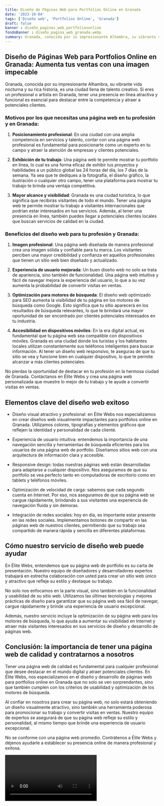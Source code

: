 ```yaml
---
title: Diseño de Páginas Web para Portfolios Online en Granada
date: '2023-10-04'
tags: ['Diseño web', 'Portfolios Online', 'Granada']
draft: false
banner : diseño_paginas_web_portfoliosonline
fondoBanner : diseño_pagina_web_granada.webp
summary: Granada, conocida por su impresionante Alhambra, su vibrante vida nocturna y su rica historia, es una ciudad llena de talento creativo. Si eres un profesional o artista en Granada, tener una presencia en línea atractiva y funcional es esencial para destacar entre la competencia y atraer a potenciales clientes.
---
```


## Diseño de Páginas Web para Portfolios Online en Granada: Aumenta tus ventas con una imagen impecable

Granada, conocida por su impresionante Alhambra, su vibrante vida nocturna y su rica historia, es una ciudad llena de talento creativo. Si eres un profesional o artista en Granada, tener una presencia en línea atractiva y funcional es esencial para destacar entre la competencia y atraer a potenciales clientes.

### Motivos por los que necesitas una página web en tu profesión y en Granada:

1. **Posicionamiento profesional**: En una ciudad con una amplia competencia en servicios y talento, contar con una página web profesional es fundamental para posicionarte como un experto en tu campo y atraer la atención de empresas y clientes potenciales.

2. **Exhibición de tu trabajo**: Una página web te permite mostrar tu portfolio en línea, lo cual es una forma eficaz de exhibir tus proyectos y habilidades a un público global las 24 horas del día, los 7 días de la semana. Ya sea que te dediques a la fotografía, el diseño gráfico, la ilustración o cualquier otro campo, tener una plataforma para mostrar tu trabajo te brinda una ventaja competitiva.

3. **Mayor alcance y visibilidad**: Granada es una ciudad turística, lo que significa que recibirás visitantes de todo el mundo. Tener una página web te permite mostrar tu trabajo a visitantes internacionales que podrían estar interesados en tus servicios. Además, al tener una presencia en línea, también puedes llegar a potenciales clientes locales que buscan servicios de calidad en la ciudad.

### Beneficios del diseño web para tu profesión y Granada:

1. **Imagen profesional**: Una página web diseñada de manera profesional crea una imagen sólida y confiable para tu marca. Los visitantes perciben una mayor credibilidad y confianza en aquellos profesionales que tienen un sitio web bien diseñado y actualizado.

2. **Experiencia de usuario mejorada**: Un buen diseño web no solo se trata de apariencia, sino también de funcionalidad. Una página web intuitiva y fácil de navegar mejora la experiencia del usuario, lo que a su vez aumenta la probabilidad de convertir visitas en ventas.

3. **Optimización para motores de búsqueda**: El diseño web optimizado para SEO aumenta la visibilidad de tu página en los motores de búsqueda como Google. Esto significa que tu sitio aparecerá en los resultados de búsqueda relevantes, lo que te brindará una mayor oportunidad de ser encontrado por clientes potenciales interesados en tu industria.

4. **Accesibilidad en dispositivos móviles**: En la era digital actual, es fundamental que tu página web sea compatible con dispositivos móviles. Granada es una ciudad donde los turistas y los habitantes locales utilizan constantemente sus teléfonos inteligentes para buscar información. Al tener un diseño web responsivo, te aseguras de que tu sitio se vea y funcione bien en cualquier dispositivo, lo que te permite alcanzar a más clientes potenciales.

No pierdas la oportunidad de destacar en tu profesión en la hermosa ciudad de Granada. Contáctanos en Élite Webs y crea una página web personalizada que muestre lo mejor de tu trabajo y te ayude a convertir visitas en ventas.

<GifSeo />

<Cta />

## Elementos clave del diseño web exitoso

- Diseño visual atractivo y profesional: en Élite Webs nos especializamos en crear diseños web visualmente impactantes para portfolios online en Granada. Utilizamos colores, tipografías y elementos gráficos que reflejen la identidad y personalidad de cada cliente.

- Experiencia de usuario intuitiva: entendemos la importancia de una navegación sencilla y herramientas de búsqueda eficientes para los usuarios de una página web de portfolio. Diseñamos sitios web con una arquitectura de información clara y accesible.

- Responsive design: todas nuestras páginas web están desarrolladas para adaptarse a cualquier dispositivo. Nos aseguramos de que su portfolio se vea perfecto tanto en computadoras de escritorio como en tablets y teléfonos móviles.

- Optimización de velocidad de carga: sabemos que cada segundo cuenta en Internet. Por eso, nos aseguramos de que su página web se cargue rápidamente, brindando a sus visitantes una experiencia de navegación fluida y sin demoras.

- Integración de redes sociales: hoy en día, es importante estar presente en las redes sociales. Implementamos botones de compartir en las páginas web de nuestros clientes, permitiendo que su trabajo sea compartido de manera rápida y sencilla en diferentes plataformas.

## Cómo nuestro servicio de diseño web puede ayudar

En Élite Webs, entendemos que su página web de portfolio es su carta de presentación. Nuestro equipo de diseñadores y desarrolladores expertos trabajará en estrecha colaboración con usted para crear un sitio web único y atractivo que refleje su estilo y destaque su trabajo.

No solo nos enfocamos en la parte visual, sino también en la funcionalidad y usabilidad de su sitio web. Utilizamos las últimas tecnologías y mejores prácticas de diseño para garantizar que su página web sea fácil de navegar, cargue rápidamente y brinde una experiencia de usuario excepcional.

Además, nuestro servicio incluye la optimización de su página web para los motores de búsqueda, lo que ayuda a aumentar su visibilidad en Internet y atraer más visitantes interesados en sus servicios de diseño y desarrollo de páginas web.

## Conclusión: la importancia de tener una página web de calidad y contratarnos a nosotros

Tener una página web de calidad es fundamental para cualquier profesional que desee destacar en el mundo digital y atraer potenciales clientes. En Élite Webs, nos especializamos en el diseño y desarrollo de páginas web para portfolios online en Granada que no solo se ven sorprendentes, sino que también cumplen con los criterios de usabilidad y optimización de los motores de búsqueda.

Al confiar en nosotros para crear su página web, no solo estará obteniendo un diseño visualmente atractivo, sino también una herramienta poderosa para promocionar su trabajo y convertir visitas en ventas. Nuestro equipo de expertos se asegurará de que su página web refleje su estilo y personalidad, al mismo tiempo que brinde una experiencia de usuario excepcional.

No se conforme con una página web promedio. Contrátenos a Élite Webs y déjenos ayudarle a establecer su presencia online de manera profesional y exitosa.

<Video />

<CtaBot job='Portfolios Online' city='Granada'/>

<Gmaps query='Granada+españa+maps' />